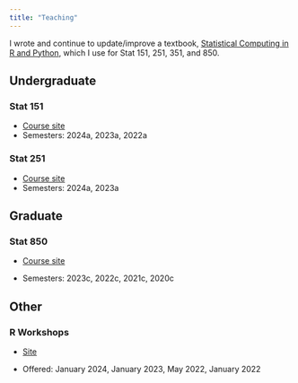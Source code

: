 ```yaml
---
title: "Teaching"
---
```


I wrote and continue to update/improve a textbook, [Statistical Computing in R and Python](../stat-computing-r-python/), which I use for Stat 151, 251, 351, and 850. 


## Undergraduate

### Stat 151

- [Course site](../unl-stat151/)
- Semesters: 2024a, 2023a, 2022a

### Stat 251

- [Course site](../unl-stat251/)
- Semesters: 2024a, 2023a

## Graduate

### Stat 850

- [Course site](../unl-stat850/) 

- Semesters: 2023c, 2022c, 2021c, 2020c


## Other

### R Workshops

- [Site](https://unl-statistics.github.io/R-workshops/README.html)

- Offered: January 2024, January 2023, May 2022, January 2022
